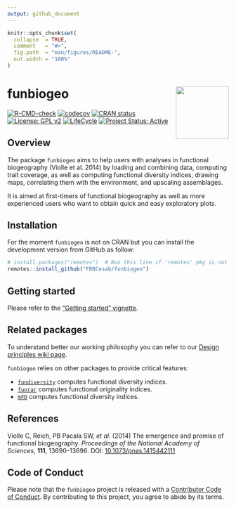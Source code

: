 ```yaml
---
output: github_document
---
```


<!-- README.md is generated from README.Rmd. Please edit that file -->

```r
knitr::opts_chunk$set(
  collapse  = TRUE,
  comment   = "#>",
  fig.path  = "man/figures/README-",
  out.width = "100%"
)
```



# funbiogeo <img src="man/figures/funbiogeo-sticker.png" align="right" style="float:right; height:120px;"/>


<!-- badges: start -->
[![R-CMD-check](https://github.com/FRBCesab/funbiogeo/workflows/R-CMD-check/badge.svg)](https://github.com/FRBCesab/funbiogeo/actions)
[![codecov](https://codecov.io/gh/FRBCesab/funbiogeo/branch/main/graph/badge.svg?token=JPXXVNMAJ0)](https://codecov.io/gh/FRBCesab/funbiogeo)
[![CRAN status](https://www.r-pkg.org/badges/version/funbiogeo)](https://CRAN.R-project.org/package=funbiogeo)
[![License: GPL v2](https://img.shields.io/badge/License-GPL%20v2-blue.svg)](https://www.gnu.org/licenses/old-licenses/gpl-2.0.en.html)
[![LifeCycle](man/figures/lifecycle-experimental.svg)](https://www.tidyverse.org/lifecycle/#experimental)
[![Project Status: Active](https://www.repostatus.org/badges/latest/active.svg)](https://www.repostatus.org/#active)
<!-- badges: end -->


## Overview

The package `funbiogeo` aims to help users with analyses in functional
biogeography (Violle et al. 2014) by loading and combining data, computing
trait coverage, as well as computing functional diversity indices, drawing maps,
correlating them with the environment, and upscaling assemblages.

It is aimed at first-timers of functional biogeography as well as more
experienced users who want to obtain quick and easy exploratory plots.

## Installation

For the moment `funbiogeo` is not on CRAN but you can install the development 
version from GitHub as follow:

```r
# install.packages("remotes")  # Run this line if 'remotes' pkg is not installed
remotes::install_github("FRBCesab/funbiogeo")
```


## Getting started

Please refer to the ["Getting started" vignette](https://frbcesab.github.io/funbiogeo/).


## Related packages

To understand better our working philosophy you can refer to our 
[Design principles wiki page](https://github.com/FRBCesab/funbiogeo/wiki/Design-Principles).

`funbiogeo` relies on other packages to provide critical features:

* [`fundiversity`](https://github.com/Bisaloo/fundiversity) computes functional diversity indices.
* [`funrar`](https://github.com/Rekyt/funrar) computes functional originality indices.
* [`mFD`](https://github.com/CmlMagneville/mFD) computes functional diversity indices.


## References

Violle C, Reich, PB Pacala SW, _et al._ (2014) 
The emergence and promise of functional biogeography. 
*Proceedings of the National Academy of Sciences*, **111**, 13690--13696. 
DOI: [10.1073/pnas.1415442111](https://doi.org/10.1073/pnas.1415442111)



## Code of Conduct

Please note that the `funbiogeo` project is released with a 
[Contributor Code of Conduct](https://contributor-covenant.org/version/2/0/CODE_OF_CONDUCT.html). 
By contributing to this project, you agree to abide by its terms.
